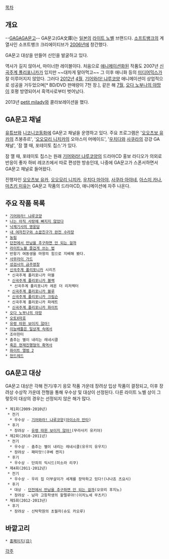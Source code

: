 [[목차]]
== 개요 ==
--[[가가가 문고|GAGAGA문고]]--
GA문고(GA文庫)는 [[일본]]의 [[라이트 노벨]] 브랜드다. [[소프트뱅크]]의 계열사인 소프트뱅크 크리에이티브가 [[2006년]]에 창간했다.

GA문고 대상을 만들어 신인을 발굴하고 있다.

역사가 길지 않아서, 마이너한 레이블이다. 처음으로 [[애니메이션]]화된 작품도 2007년 [[신곡주계 폴리포니카]]가 있지만 ~~대차게 말아먹고~~ 그 이후 애니화 등의 [[미디어믹스]]가 잘 이루어지지 않았다. 그러다 [[2012년]] [[4월]], [[기어와라! 냐루코양]] 애니메이션이 상업적으로 성공을 거두었으며[* BD/DVD 판매량이 7천 장.], 같은 해 [[7월]], [[오다 노부나의 야망]]이 호평 방영되어서 흑역사로부터 벗어났다.  

2013년 [[petit milady]]와 콜라보레이션을 했다.

== GA문고 채널 ==
[[유튜브]]와 [[니코니코동화]]에 GA문고 채널을 운영하고 있다. 주요 프로그램은 '[[오오츠보 유카]]의 츠봉쥬르', '[[오오모리 니치카]]의 오야스미 머메이드', '[[우치다 마아야|우치다]]와 [[사쿠라 아야네|사쿠라]]의 강강 GA 채널', '잠 깰 때, 포테이토 칩스'가 있다.

잠 깰 때, 포테이토 칩스는 원래 [[기어와라! 냐루코양]]의 드라마CD 홍보 라디오가 의외로 반응이 좋자 하비 레코즈에서 따로 편성한 방송인데, 나중에 GA문고가 스폰서하면서 GA문고 채널로 들어왔다.

진행자인 [[오오츠보 유카]], [[오오모리 니치카]], [[우치다 마아야]], [[사쿠라 아야네]], [[아스미 카나]], [[마츠키 미유]]는 GA문고 작품의 드라마CD, 애니메이션에 자주 나온다.

== 주요 작품 목록 ==
 * [[기어와라! 냐루코양]]
 * [[나는 아직 사랑에 빠지지 않았다]]
 * [[낙제기사의 영웅담]]
 * [[내 여자친구와 소꿉친구가 완전 수라장]]
 * [[농림]]
 * [[던전에서 만남을 추구하면 안 되는 걸까]]
 * [[라이트노블 즐겁게 쓰는 법]]
 * 반항기 여동생을 마왕의 힘으로 지배해 봤다.
 * [[사무라이 가드]]
 * [[성검사의 금주영창]]
 * [[신곡주계 폴리포니카]] 시리즈
  * 신곡주계 폴리포니카 마블
  * [[신곡주계 폴리포니카 블랙]]
   * 신곡주계 폴리포니카 레온 더 리저렉터
  * [[신곡주계 폴리포니카 블루]]
  * [[신곡주계 폴리포니카 크림슨]]
  * 신곡주계 폴리포니카 파레트
  * [[신곡주계 폴리포니카 화이트]]
 * [[오다 노부나의 야망]]
 * [[오토X마호]]
 * [[유령 따윈 보이지 않아!]]
 * [[이능배틀은 일상계 속에서]]
 * 조아헌터
 * 춤추는 별이 내리는 레네시클
 * [[혹은 현재진행형의 흑역사]]
 * [[화이트 앨범 2]]
 * [[헌드레드]]

== GA문고 대상 ==
GA문고 대상은 각해 전기/후기 응모 작품 가운데 장려상 입상 작품이 결정되고, 이후 장려상 수상작 가운데 전형을 통해 우수상 및 대상이 선정된다. 다른 라이트 노벨 상이 그렇듯이 대상의 경우는 선정되지 않은 해가 많다.

 * 제1회(2009·2010년)
  * 전기
   * 우수상 - [[기어와라! 냐루코양]]([[아이소라 만타]])
  * 후기
   * 장려상 - [[유령 따윈 보이지 않아!]](무라사키 유키야)
 * 제2회(2010·2011년)
  * 전기
   * 우수상 - 춤추는 별이 내리는 레네시클(유우지 유우지)
   * 장려상 - 패미맛!(쿠베 켄지)
  * 후기
   * 우수상 - 단죄의 익시드(미소라 리쿠)
 * 제4회(2011·2012년)
  * 전기
   * 우수상 - 우리 집 더부살이가 세계를 장악하고 있다!(나나죠 츠요시)
  * 후기
   * 대상 - [[던전에서 만남을 추구하면 안 되는 걸까]](오모리 후지노)
   * 장려상 - 남자 고등학생의 할렐루야!(이치노세 무츠키)
 * 제5회(2012·2013년)
  * 후기
   * 장려상 - 신탁학원의 초월자(슈도 카오루)

== 바깥고리 ==
 * [http://ga.sbcr.jp/novel/ 홈페이지(日)]

[[각주]]
